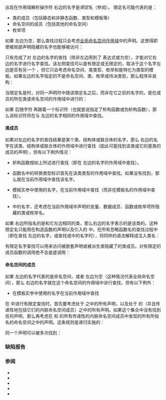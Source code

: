 {{title|有限定的名字查找}}
{{cpp/language/basics/navbar}}
出现在作用域解析操作符 {{ttb|::}} 右边的名字是''限定''名（参阅{{rlp|identifiers#有限定的标识符|有限定的标识符}}）。
限定名可能代表的是：
* 类的成员（包括静态和非静态函数、类型和模板等）
* 命名空间的成员（包括其他的命名空间）
* 枚举项

如果 {{ttb|::}} 左边为空，那么查找过程只会考虑[[#命名空间的成员|全局命名空间作用域]]中的声明。这使得即使被局部声明隐藏的名字也能够被访问：
{{source|1=
#include &lt;iostream&gt;
 
namespace M {
    const char* fail = "失败\n";
}
 
using M::fail;
 
namespace N {
    const char* ok = "成功\n";
}
 
using namespace N;

int main()
{
    struct std {};
    
    std::cout &lt;&lt; ::fail;   // 错误：对 'std' 的无限定查找找到结构体
    ::std::cout &lt;&lt; ::ok; // 正确：::std 找到命名空间 std
}
}}

只有完成了对 {{ttb|::}} 左边的名字的查找（除非左边用到了 {{rlp|decltype}} 表达式或为空），才能对它右边的名字进行名字查找。该左侧查找可以是有限定或无限定的，取决于这个名字左边是否有另一个 {{ttb|::}}，但它只会考虑命名空间、类类型、枚举和能特化为类型的模板。如果左边的名字指定的不是命名空间、类、枚举或待决类型，那么程序非良构：
{{source|1=
struct A
{
    static int n;
};

int main()
{
    int A;
    A::n = 42; // 正确：对 :: 左边的 A 的无限定查找忽略变量
    A b;       // 错误：对 A 的无限定查找找到了变量 A
}
 
template&lt;int&gt;
struct B : A {};
 
namespace N
{
    template&lt;int&gt;
    void B();
 
    int f()
    {
        return B&lt;0&gt;::n; // 错误：N::B&lt;0&gt; 不是类型
    }
}
}}

当限定名是{{rlp|declarations|声明符}}时，对同一声明符中随该限定名之后，而非在它之前的名字的{{rlp|unqualified lookup|无限定查找}}，是在成员的所在类或命名空间的作用域中进行的：
{{source|1=
class X {};
 
constexpr int number = 100;
 
struct C
{
    class X {};
    static const int number = 50;
    static X arr[number];
};
 
X C::arr[number], brr[number];    // 错误：对 X 的查找找到 ::X 而不是 C::X
C::X C::arr[number], brr[number]; // OK ：arr 的大小是 50，brr 的大小是 100
}}

如果 {{ttb|::}} 后随字符 {{ttb|~}} 再跟着一个标识符（也就是说指定了析构函数或伪析构函数），那么该标识符将在与 {{ttb|::}} 左边的名字相同的作用域中查找。
{{source|1=
struct C { typedef int I; };
 
typedef int I1, I2;
 
extern int *p, *q;
 
struct A { ~A(); };
 
typedef A AB;
 
int main()
{
    p-&gt;C::I::~I(); // ~ 之后的名字 I 在 :: 前面的 I 的同一个作用域中查找
                   //（也就是说，在 C 的作用域中查找，因此查找结果是 C::I）
    
    q-&gt;I1::~I2();  // 名字 I2 在 I1 的同一个作用域中查找，
                   // 也就是说从当前的作用域中查找，因此查找结果是 ::I2
    
    AB x;
    x.AB::~AB();   // ~ 之后的名字 AB 在 :: 前面的 AB 的同一个作用域中查找
                   // 也就是说从当前的作用域中查找，因此查找结果是 ::AB
}
}}

{{rev begin}}
{{rev|since=c++11|
====枚举项====
如果对左边的名字的查找结果是{{rlp|enum|枚举}}（无论是有作用域还是无作用域），那么右边名字的查找结果必须是属于该枚举的一个枚举项，否则程序非良构。
}}
{{rev end}}

====类成员====
如果对左边的名字的查找结果是某个类、结构体或联合体的名字，那么 {{ttb|::}} 右边的名字在该类、结构体或联合体的作用域中进行查找（因此可能找到该类或它的基类的成员的声明），但有以下例外情况：
* 析构函数按如上所述进行查找（即在 {{ttb|::}} 左边的名字的作用域中查找）。
* {{rlp|cast operator|用户定义转换}}函数名中的转换类型标识首先在该类类型的作用域中查找。如果没有找到，那么就在当前作用域中查找该名字。{{mark unreviewed dr|cwg|1111}}{{mark unreviewed dr|cwg|2385}}
* 模板实参中使用的名字，在当前作用域中查找（而非在模板名的作用域中查找）。
* {{rlp|namespace|using 声明}}中的名字，还考虑在当前作用域中声明的变量、数据成员、函数或枚举项所隐藏的类或枚举名。
{{todo|上述内容的小示例}}

如果 {{ttb|::}} 右边所指名的是和它左边相同的类，那么右边的名字表示的是该类的{{rlp|constructor|构造函数}}。这种限定名只能用在构造函数的声明以及引入{{rlp|using declaration#继承构造函数|继承构造函数}}的 {{rlp|using declaration|using 声明}}中。在所有忽略函数名的查找过程中（即在查找 {{ttb|::}} 左边的名字，或查找{{rlp|elaborated type specifier|详述类型说明符}}或{{rlp|derived class|基类说明符}}中的名字时），将同样的语法解释成注入类名：
{{source|1=
struct A { A(); };

struct B : A { B(); };

A::A() {} // A::A 指定的是构造函数，用于声明
B::B() {} // B::B 指定的是构造函数，用于声明

B::A ba;  // B::A（在 B 的作用域中查找）指定的是类型 A
A::A a;   // 错误：A::A 不是类型

struct A::A a2; // 正确：详述类型说明符中的查找是忽略函数的，
                // 因此 A::A 在 A 的作用域中查找，于是指定的是类 A
                // （也就是它的注入类名）
}}

有限定名字查找可以用来访问被嵌套声明或被派生类隐藏了的类成员。对有限定的成员函数的调用绝不会是虚调用：
{{source|1=
struct B { virtual void foo(); };

struct D : B { void foo() override; };

int main()
{
    D x;
    B&amp; b = x;
    
    b.foo();    // 调用 D::foo（虚调用派发）
    b.B::foo(); // 调用 B::foo（静态调用派发）
}
}}

====命名空间的成员====
如果 {{ttb|::}} 左边的名字代表的是命名空间，或者 {{ttb|::}} 左边为空（这种情况代表全局命名空间），那么 {{ttb|::}} 右边的名字就在这个命名空间的作用域中进行查找，但有以下例外：
* 在模板实参中使用的名字在当前作用域中查找
{{source|1=
namespace N
{
    template&lt;typename T&gt;
    struct foo {};
 
    struct X {};
}
 
N::foo&lt;X&gt; x; // 错误：X 的查找结果是 ::X 而不是 N::X
}}

在{{rlp|namespace|命名空间}} {{tt|N}} 中进行有限定查找时，首先要考虑处于 {{tt|N}} 之中的所有声明，以及处于 {{tt|N}} 的{{rlp|namespace#内联命名空间|内联命名空间成员}}（并且传递性地包括它们的内联命名空间成员）之中的所有声明。如果这个集合中没有找到任何声明，那么再考虑在 {{tt|N}} 和 {{tt|N}} 的所有传递性的内联命名空间成员中发现的所有{{rlp|namespace#using 指令|using 指令}}所指名的命名空间之中的声明。这条规则是递归实施的：

{{source|1=
int x;
 
namespace Y
{
    void f(float);
    void h(int);
}
 
namespace Z
{
    void h(double);
}
 
namespace A
{
    using namespace Y;
    void f(int);
    void g(int);
    int i;
}
 
namespace B
{
    using namespace Z;
    void f(char);
    int i;
}
 
namespace AB
{
    using namespace A;
    using namespace B;
    void g();
}
 
void h()
{
    AB::g();  // 在 AB 中查找，找到了 AB::g 并且选择了 AB::g(void)
              // （没有在 A 和 B 中查找）
    
    AB::f(1); // 首先在 AB 中查找，没有找到 f
              // 然后在 A 和 B 中查找
              // 找到了 A::f 和 B::f（但没有在 Y 中查找，因此不考虑 Y::f）
              // 重载决议选中 A::f(int)
    
    AB::x++;  // 首先在 AB 中查找，没有找到 x
              // 然后在 A 和 B 中查找。没有找到 x
              // 然后在 Y 和 Z 中查找。还是没有找到 x：这是一个错误
    
    AB::i++;  // 在 AB 中查找，没有找到 i
              // 然后在 A 和 B 中查找。找到了 A::i 和 B::i：这是一个错误
    
    AB::h(16.8); // 首先在 AB 中查找：没有找到 h
                 // 然后在 A 和 B 中查找。没有找到 h
                 // 然后在 Y 和 Z 中查找。
                 // 找到了 Y::h 和 Z::h。重载决议选中 Z::h(double)
}
}}

同一个声明可以被多次找到：
{{source|1=
namespace A { int a; }
 
namespace B { using namespace A; }
 
namespace D { using A::a; }
 
namespace BD
{
    using namespace B;
    using namespace D;
}
 
void g()
{
    BD::a++; // OK ： 通过 B 和 D 找到同一个 A::a
}
}}
{{todo|N4861 6.5.3.2[namespace.qual] 中的剩余内容，尝试缩短示例}}

===缺陷报告===
{{dr list begin}}
{{dr list item|wg=cwg|dr=215|std=C++98|before={{tt|::}} 左边的名字必须是类名或命名空间名，所以它不能是模板形参|after=该名字必须指定类，命名空间或待决类型}}
{{dr list item|wg=cwg|dr=318|std=C++98|before=如果 {{tt|::}} 两侧指名了相同的类，那么该限定名总会指名该类的构造函数|after=只有在可行时才会指名构造函数&lt;br&gt;（例如不在详述类型说明符中）}}
{{dr list end}}

===参阅===
* {{rlp|unqualified lookup|无限定名字查找}} 
* {{rlp|scope|作用域}} 
* {{rlp|adl|实参依赖查找}} 
* {{rlp|function template|模板实参推导}}
* {{rlp|overload resolution|重载决议}}

{{langlinks|en|es|ja|ru}}